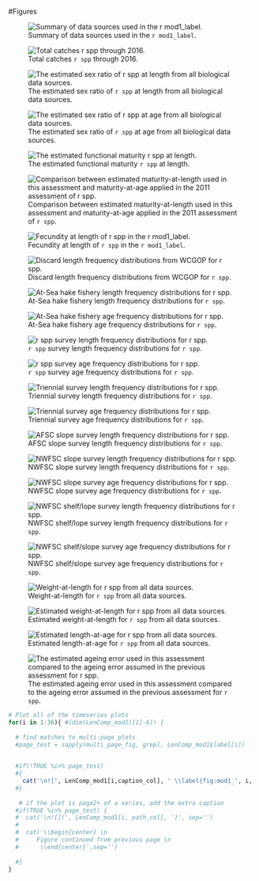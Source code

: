 

<!-- ====================================================================== -->
<!-- **************************             ******************************* --> 
<!-- **************************BEGIN FIGURES******************************* --> 
<!-- **************************             ******************************* -->
<!-- ====================================================================== -->
\FloatBarrier

\newpage


#Figures
\newpage

<!-- ====================================================================== --> 
<!-- *********************INTRODUCTION FIGURES***************************** --> 
<!-- ====================================================================== --> 
  
<!-- 
![Map showing the state boundary lines for management of the recreational fishing fleets.  CRFS Districts 1-6 in California are presented as well as the WDFW Recreational Management Areas in Washington.  Florence, OR is shown as a potential location of model stratification. \label{fig:boundary_map}](Figures/boundary_map.png) 
-->



<!-- ********************************************************************** --> 
<!-- *************************Data FIGURES********************************* --> 
<!-- ********************************************************************** -->
  
![Summary of data sources used in the `r mod1_label`. \label{fig:data_plot}](r4ss/plots_mod1/data_plot.png)



\FloatBarrier

<!-- ********************************************************************** --> 
<!-- ******************Commercial landings FIGURES************************* --> 
<!-- *either read in data to create figure or load in figures from analyst* --> 
<!-- *******************one example of each here*************************** -->
  
![Total catches `r spp` through 2016. \label{fig:Catch}](r4ss/plots_mod1/catch2 landings stacked.png)
  
  
  
\FloatBarrier

<!-- ********************************************************************** --> 
<!-- *****************Commercial Discards FIGURES************************** --> 
<!-- ********************************************************************** -->
  






<!-- ********************************************************************** -->
<!-- ************Recreational Landings and Discards FIGURES**************** --> 
<!-- ********************************************************************** -->
  
  
  
  
  
  
  
\FloatBarrier

<!-- ********************************************************************** -->
<!-- ****************Oregon commercial logbook FIGURES********************* -->
<!-- ********************************************************************** --> 
  
  
  
  
  \FloatBarrier

<!-- ====================================================================== -->
<!-- *****************                             ************************ -->
<!-- *****************START BIOLOGICAL DATA FIGURES************************ --> 
<!-- *****************                            ************************ -->
<!-- ====================================================================== -->

<!-- ********************************************************************** -->
<!-- *****************Maturity and Fecundity FIGURES*********************** --> 
<!-- ********************************************************************** -->
![The estimated sex ratio of `r spp` at length from all biological data sources. \label{fig:sexratio}](Figures/allSexRatios.png)

![The estimated sex ratio of `r spp` at age from all biological data sources. \label{fig:sexratio_Age}](Figures/allSexRatiosAge.png)

![The estimated functional maturity `r spp` at length. \label{fig:mat}](Figures/Functional_Maturity.png)

![Comparison between estimated maturity-at-length used in this assessment and maturity-at-age applied in the 2011 assessment of `r spp`. \label{fig:mat_compare}](Figures/Maturity_Comparison.png)

![Fecundity at length of `r spp` in the `r mod1_label`. \label{fig:fecundity}](r4ss/plots_mod1/bio9_fecundity_len.png)
  
  
\FloatBarrier 
<!-- ********************************************************************** -->
<!-- ****************Length and Age Composition FIGURES******************** --> 
<!-- ********************************************************************** -->
![Discard length frequency distributions from WCGOP for `r spp`. \label{fig:WCGOP_discard}](Figures/discardLengthComps.png)

<!--
![Commercial fishery length frequency distributions for `r spp`. \label{fig:Comm_Length}](Figures/Commercial_Lengths.png)

![Commercial fishery age frequency distributions for `r spp`. \label{fig:Comm_Age}](Figures/Commercial_Ages.png)
-->

![At-Sea hake fishery length frequency distributions for `r spp`. \label{fig:ASHOP_Length}](Figures/ASHOP_lengths.png)

![At-Sea hake fishery age frequency distributions for `r spp`. \label{fig:ASHOP_Age}](Figures/ASHOP_ages.png)


![`r spp` survey length frequency distributions for `r spp`. \label{fig:POP_Length}](Figures/POP_lengths.png)

![`r spp` survey age frequency distributions for `r spp`. \label{fig:POP_Age}](Figures/POP_ages.png)


![Triennial survey length frequency distributions for `r spp`. \label{fig:Tri_Length}](Figures/Triennial_Lengths.png)

![Triennial survey age frequency distributions for `r spp`. \label{fig:Tri_Age}](Figures/Triennial_Ages.png)

![AFSC slope survey length frequency distributions for `r spp`. \label{fig:afsc_Length}](Figures/AFSCslope_Lengths.png)

![NWFSC slope survey length frequency distributions for `r spp`. \label{fig:nw_slope_Length}](Figures/NWslope_Lengths.png)

![NWFSC slope survey age frequency distributions for `r spp`. \label{fig:nw_slope_Age}](Figures/NWslope_Ages.png)

![NWFSC shelf/lope survey length frequency distributions for `r spp`. \label{fig:nw_Length}](Figures/NWFSCcombo_Lengths.png)

![NWFSC shelf/slope survey age frequency distributions for `r spp`. \label{fig:nw_Age}](Figures/NWFSCcombo_Ages.png)

<!-- ********************************************************************** -->
<!-- **********************Weight-Length FIGURES*************************** --> 
<!-- ********************************************************************** -->

![Weight-at-length for `r spp` from all data sources. \label{fig:Wt_len}](Figures/weightAtLengthBySource.png)

![Estimated weight-at-length for `r spp` from all data sources. \label{fig:Wt_len_pred}](Figures/weightAtLengthPred.png)

<!-- ********************************************************************** -->
<!-- **********************Length-at-Age FIGURES*************************** --> 
<!-- ********************************************************************** -->

![Estimated length-at-age for `r spp` from all data sources. \label{fig:Len_Age}](Figures/LengthAgeAll.png)

<!-- ********************************************************************** -->
<!-- ****************Aging Precision and Bias FIGURES********************** --> 
<!-- ********************************************************************** -->

![The estimated ageing error used in this assessment compared to the ageing error assumed in the previous assessment for `r spp`. \label{fig:Age_Error}](Figures/Ageing_Error.png)


  
<!-- ***********MODEL 1**************************************************** -->
  
```r
# Plot all of the timeseries plots
for(i in 1:36){ #(dim(LenComp_mod1)[1]-6)) {
  
  # find matches to multi-page plots
  #page_test = sapply(multi_page_fig, grepl, LenComp_mod1$label[i])
  

  #if(!TRUE %in% page_test)
  #{
    cat('\n![', LenComp_mod1[i,caption_col], ' \\label{fig:mod1_', i, '_', LenComp_mod1[i, label_col], '}](', LenComp_mod1[i, path_col], ')\n', sep='')
  #} 
  
   # if the plot is page2+ of a series, add the extra caption
  #if(TRUE %in% page_test) {
  #  cat('\n![](', LenComp_mod1[i, path_col], ')', sep='')
  #  
  #  cat('\\begin{center} \n
  #     Figure continued from previous page \n
  #      \\end{center}',sep='')
    
  #}
}
```



\FloatBarrier

<!--RESEARCH Age and lengh composition figures-->
  
  
  
  



\FloatBarrier

<!-- ********************************************************************** -->
<!-- **********************Age structure FIGURES*************************** --> 
<!-- ********************************************************************** -->
  
  
  
  
  
  
  
  

  
  
  
  
  
  
<!-- ====================================================================== -->
<!-- ******************                           ************************* -->
<!-- ******************END BIOLOGICAL DATA FIGURES************************* --> 
<!-- ******************                           ************************* -->
<!-- ====================================================================== -->
  
  
  
  
  
  
  
  
  
  
\FloatBarrier

<!-- ********************************************************************** -->
<!-- ***********History of modelleing approaches FIGURES******************* --> 
<!-- ********************************************************************** -->
  
  
  
  
  
<!-- ********************************************************************** -->
<!-- ****************STAR PANEL Recommendations FIGURES******************** --> 
<!-- ********************************************************************** -->
  
  
  
  
  
<!-- ********************************************************************** -->
<!-- ****************Model description section FIGURES********************* --> 
<!-- ********************************************************************** -->
  
  
  
  
\FloatBarrier

<!-- ====================================================================== -->
<!-- *********************BASE MODEL FIGURES******************************* -->
<!-- ====================================================================== -->
  
<!-- ***********MODEL 1 BASE MODEL FIGURES********************************* --> 
  
  
\FloatBarrier


  
  
  
  
<!-- ********************************************************************** -->
<!-- ****************Uncertainty and Sensitivity FIGURES******************* -->
<!-- ********************************************************************** -->
  
<!-- ***********MODEL 1 Uncertainty and Sensitivity FIGURES**************** --> 
  
  
  
  
  
  
  
<!-- ********************************************************************** -->
<!-- *****************Retrospective analysis FIGURES*********************** -->
<!-- ********************************************************************** -->

<!-- ***********MODEL 1 Retrospective analysis FIGURE********************** --> 
  
  
  
  
\FloatBarrier





<!-- ********************************************************************** -->
<!-- ******************Likelihood profile FIGURES************************** --> 
<!-- ********************************************************************** -->
  
<!-- ***********R0 Likelihood profile FIGURES****************************** --> 
  
  
<!-- ***********M Likelihood profile FIGURES******************************* -->
  
  
  
<!-- ***********h Likelihood profile FIGURES******************************* -->
  
  
\FloatBarrier

<!-- ***********Post-STAR M Likelihood profile FIGURES********************* -->
  
  
  
  
  
  
  
<!-- ********************************************************************** -->
<!-- *********************REFERENCE POINTS FIGURES************************* --> 
<!-- ********************************************************************** -->
  
<!-- ***********MODEL 1 REFERENCE POINTS FIGURES*************************** --> 
  
  
  
\FloatBarrier

  
  
<!-- ********************************************************************** --> 
<!-- *************************FORECAST FIGURES***************************** --> 
<!-- ********************************************************************** --> 
  
\newpage

